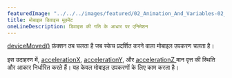 ---
featuredImage: "../../../images/featured/02_Animation_And_Variables-02_Mobile_Device_Movement-thumbnail.jpg"
title: मोबाइल डिवाइस मूवमेंट
oneLineDescription: डिवाइस की गति के आधार पर एनिमेशन
---

<a href='https://p5js.org/reference/p5/deviceMoved' target='_blank'>deviceMoved()</a>
फ़ंक्शन तब चलता है जब स्केच प्रदर्शित करने वाला मोबाइल उपकरण चलता है।

इस उदाहरण में, <a href='https://p5js.org/reference/p5/accelerationX' target='_blank'>accelerationX</a>, <a href='https://p5js.org/reference/p5/accelerationY' target='_blank'>accelerationY</a>, और <a href='https://p5js.org/reference/p5/accelerationZ' target='_blank'>accelerationZ </a> मान वृत्त की स्थिति और आकार निर्धारित करते हैं। यह केवल मोबाइल उपकरणों के लिए काम करता है।
